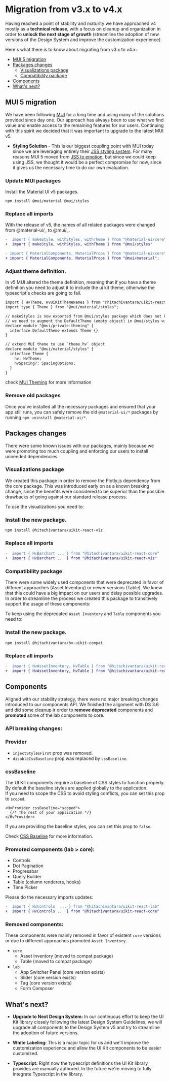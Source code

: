 # Migration from v3.x to v4.x

Having reached a point of stability and maturity we have approached v4 mostly as a **technical release**, with a focus on cleanup and organization in order to **unlock the next stage of growth** (streamline the adoption of new versions of the Design System and improve the customization experience).

Here's what there is to know about migrating from v3.x to v4.x:

- [MUI 5 migration](#mui-5-migration)
- [Packages changes](#packages-changes)
  - [Visualizations package](#visualizations-package)
  - [Compatibility package](#compatibility-package)
- [Components](#components)
- [What's next?](#whats-next)

## MUI 5 migration <a id="mui-5-migration" />

We have been following [MUI](https://mui.com/) for a long time and using many of the solutions provided since day one. Our approach has always been to use what we find value and enable access to the remaining features for our users. Continuing with this spirit we decided that it was important to upgrade to the latest MUI v5.

- **Styling Solution** - This is our biggest coupling point with MUI today since we are leveraging entirely their [JSS styling system](https://mui.com/system/styles/basics/). For many reasons MUI 5 moved from [JSS to emotion](https://mui.com/blog/mui-core-v5/#migration-from-jss-to-emotion), but since we could keep using JSS, we thought it would be a perfect compromise for now, since it gives us the necessary time to do our own evaluation.

### Update MUI packages

Install the Material UI v5 packages.

```
npm install @mui/material @mui/styles
```

### Replace all imports

With the release of v5, the names of all related packages were changed from @material-ui/_ to @mui/_.

```diff
-  import { makeStyle, withStyles, withTheme } from "@material-ui/core"
+  import { makeStyle, withStyles, withTheme } from "@mui/styles"

- import { MaterialComponents, MaterialProps } from "@material-ui/core";
+ import { MaterialComponents, MaterialProps } from "@mui/material";
```

### Adjust theme definition.

In v5 MUI altered the theme definition, meaning that if you have a theme definition you need to adjust it
to include the ui kit theme, otherwise the typescript's checks are going to fail.

```diff
import { HvTheme, HvUiKitThemeNames } from "@hitachivantara/uikit-react-core";
import type { Theme } from "@mui/material/styles";

// makeStyles is now exported from @mui/styles package which does not know about Theme
// we need to augment the DefaultTheme (empty object) in @mui/styles with Theme from the core.
declare module "@mui/private-theming" {
  interface DefaultTheme extends Theme {}
}

// extend MUI theme to use `theme.hv` object
declare module "@mui/material/styles" {
  interface Theme {
    hv: HvTheme;
    hvSpacing?: SpacingOptions;
  }
}
```

check [MUI Theming](https://mui.com/material-ui/customization/theming/#custom-variables) for more information

### Remove old packages

Once you've installed all the necessary packages and ensured that your app still runs, you can safely remove the old `@material-ui/*` packages by running `npm uninstall @material-ui/*`.

## Packages changes <a id="packages-changes" />

There were some known issues with our packages, mainly because we were promoting too much coupling and enforcing our users to install unneeded dependencies.

### Visualizations package <a id="visualizations-package" />

We created this package in order to remove the Plotly.js dependency from the core package. This was introduced early on as a known breaking change, since the benefits were considered to be superior than the possible drawbacks of going against our standard release process.

To use the visualizations you need to:

### Install the new package.

```
npm install @hitachivantara/uikit-react-viz
```

### Replace all imports

```diff
-  import { HvBarchart ... } from "@hitachivantara/uikit-react-core"
+  import { HvBarchart ... } from "@hitachivantara/uikit-react-viz"
```

### Compatibility package <a id="compatibility-package" />

There were some widely used components that were deprecated in favor of different approaches (Asset Inventory) or newer versions (Table).
We knew that this could have a big impact on our users and delay possible upgrades. In order to streamline the process we created this package to transitively support the usage of these components:

To keep using the deprecated `Asset Inventory` and `Table` components you need to:

### Install the new package.

```
npm install @hitachivantara/hv-uikit-compat
```

### Replace all imports

```diff
-  import { HvAssetInventory, HvTable } from "@hitachivantara/uikit-react-core"
+  import { HvAssetInventory, HvTable } from "@hitachivantara/uikit-react-compat"
```

## Components <a id="components" />

Aligned with our stability strategy, there were no major breaking changes introduced to our components API. We finished the alignment with DS 3.6 and did some cleanup ir order to **remove deprecated** components and **promoted** some of the lab components to core.

### API breaking changes:

### Provider

- `injectStylesFirst` prop was removed.
- `disableCssBaseline` prop was replaced by `cssBaseline`.

### cssBaseline

The UI Kit components require a baseline of CSS styles to function properly. By default the baseline styles are applied globally to the application.  
If you need to scope the CSS to avoid styling conflicts, you can set this prop to `scoped`.

```
<HvProvider cssBaseline="scoped">
  {/* The rest of your application */}
</HvProvider>
```

If you are providing the baseline styles, you can set this prop to `false`.

Check [CSS Baseline](https://lumada-design.github.io/uikit/v4.x/?path=/docs/guides-styling-css-baseline--page) for more information.

### Promoted components (lab > core):

- Controls
- Dot Pagination
- Progressbar
- Query Builder
- Table (column renderers, hooks)
- Time Picker

Please do the necessary imports updates:

```diff
-  import { HvControls  ... } from "@hitachivantara/uikit-react-lab"
+  import { HvControls ... } from "@hitachivantara/uikit-react-core"
```

### Removed components:

These components were mainly removed in favor of existent `core` versions or due to different approaches promoted `Asset Inventory`.

- `core`
  - Asset Inventory (moved to compat package)
  - Table (moved to compat package)
- `lab`
  - App Switcher Panel (core version exists)
  - Slider (core version exists)
  - Tag (core version exists)
  - Form Composer

## What's next? <a id="whats-next" />

- **Upgrade to Next Design System:** In our continuous effort to keep the UI Kit library closely following the latest Design System Guidelines, we will upgrade all components to the Design System v5 and try to streamline the adoption of future versions​.

- **White Labeling:** This is a major topic for us and we'll improve the customization experience and allow the UI Kit components to be easier customized.

- **Typescript:** Right now the typescript definitions the UI Kit library provides are manually authored. In the future we're moving to fully integrate Typescript in the library.
